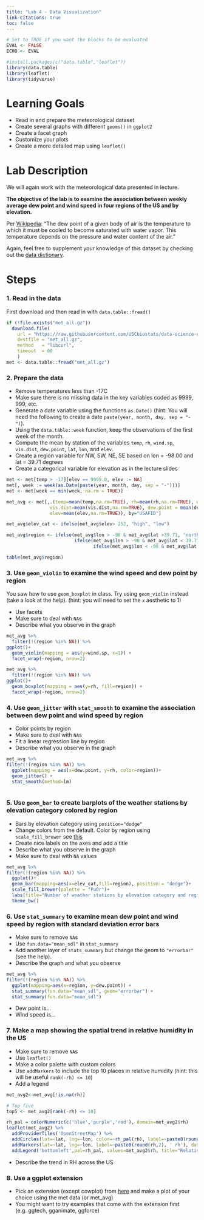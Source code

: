 ```yaml
---
title: "Lab 4 - Data Visualization"
link-citations: true
toc: false
---
```


```r
# Set to TRUE if you want the blocks to be evaluated 
EVAL <- FALSE
ECHO <- EVAL
```


```r
#install.packages(c("data.table","leaflet"))
library(data.table)
library(leaflet)
library(tidyverse)
```

# Learning Goals

- Read in and prepare the meteorological dataset
- Create several graphs with different `geoms()` in `ggplot2`
- Create a facet graph
- Customize your plots
- Create a more detailed map using `leaflet()`


# Lab Description

We will again work with the meteorological data presented in lecture.

**The objective of the lab is to examine the association between weekly average dew point and wind speed in four regions of the US and by elevation.**

Per [Wikipedia](https://en.wikipedia.org/wiki/Dew_point): "The dew point of a given body of air is the temperature to which it must be cooled to become saturated with water vapor. This temperature depends on the pressure and water content of the air." 

Again, feel free to supplement your knowledge of this dataset by checking out the [data dictionary](https://github.com/USCbiostats/data-science-data/blob/master/02_met/met-datadictionary.pdf).


# Steps

### 1. Read in the data

First download and then read in with `data.table::fread()`

```r
if (!file.exists("met_all.gz"))
  download.file(
    url = "https://raw.githubusercontent.com/USCbiostats/data-science-data/master/02_met/met_all.gz",
    destfile = "met_all.gz",
    method   = "libcurl",
    timeout  = 60
    )
met <- data.table::fread("met_all.gz")
```

### 2. Prepare the data

- Remove temperatures less than -17C
- Make sure there is no missing data in the key variables coded as 9999, 999, etc.
- Generate a date variable using the functions `as.Date()` (hint: You will need the following to create a date `paste(year, month, day, sep = "-")`).
- Using the `data.table::week` function, keep the observations of the first week of the month.
- Compute the mean by station of the variables `temp`, `rh`, `wind.sp`, `vis.dist`, `dew.point`, `lat`,
`lon`, and `elev`.
- Create a region variable for NW, SW, NE, SE based on lon = -98.00 and lat = 39.71 degrees
- Create a categorical variable for elevation as in the lecture slides

```r
met <- met[temp > -17][elev == 9999.0, elev := NA]
met[, week := week(as.Date(paste(year, month, day, sep = "-")))]
met <- met[week == min(week, na.rm = TRUE)]

met_avg <- met[,.(temp=mean(temp,na.rm=TRUE), rh=mean(rh,na.rm=TRUE), wind.sp=mean(wind.sp,na.rm=TRUE), 
                vis.dist=mean(vis.dist,na.rm=TRUE), dew.point = mean(dew.point, na.rm=TRUE), lat=mean(lat), lon=mean(lon), 
                elev=mean(elev,na.rm=TRUE)), by="USAFID"]

met_avg$elev_cat <- ifelse(met_avg$elev> 252, "high", "low")

met_avg$region <- ifelse(met_avg$lon > -98 & met_avg$lat >39.71, "north east",
                         ifelse(met_avg$lon > -98 & met_avg$lat < 39.71, "south east",
                                ifelse(met_avg$lon < -98 & met_avg$lat >39.71, "north west", "south west")))

table(met_avg$region)

```

### 3. Use `geom_violin` to examine the wind speed and dew point by region

You saw how to use `geom_boxplot` in class. Try using `geom_violin` instead (take a look at the help).
(hint: you will need to set the `x` aesthetic to 1)

- Use facets
- Make sure to deal with `NA`s
- Describe what you observe in the graph

```r
met_avg %>%
  filter(!(region %in% NA)) %>%
ggplot()+
  geom_violin(mapping = aes(y=wind.sp, x=1)) +
  facet_wrap(~region, nrow=2)

met_avg %>%
  filter(!(region %in% NA)) %>%
ggplot()+
  geom_boxplot(mapping = aes(y=rh, fill=region)) +
  facet_wrap(~region, nrow=2)
```


### 4. Use `geom_jitter` with `stat_smooth` to examine the association between dew point and wind speed by region

- Color points by region
- Make sure to deal with `NA`s
- Fit a linear regression line by region
- Describe what you observe in the graph

```r
met_avg %>%
filter(!(region %in% NA)) %>%
  ggplot(mapping = aes(x=dew.point, y=rh, color=region))+
  geom_jitter() + 
  stat_smooth(method=lm)
  
```


### 5. Use `geom_bar` to create barplots of the weather stations by elevation category colored by region

- Bars by elevation category using `position="dodge"`
- Change colors from the default. Color by region using `scale_fill_brewer` see [this](http://rstudio-pubs-static.s3.amazonaws.com/5312_98fc1aba2d5740dd849a5ab797cc2c8d.html)
- Create nice labels on the axes and add a title
- Describe what you observe in the graph
- Make sure to deal with `NA` values

```r
met_avg %>%
filter(!(region %in% NA)) %>%
  ggplot()+
  geom_bar(mapping=aes(x=elev_cat,fill=region), position = "dodge")+
  scale_fill_brewer(palette = "PuOr")+
  labs(title="Number of weather stations by elevation category and region", x="Elevation Category", y= "Count")+
  theme_bw()

```

### 6. Use `stat_summary` to examine mean dew point and wind speed by region with standard deviation error bars

- Make sure to remove `NA`s
- Use `fun.data="mean_sdl"` in `stat_summary`
- Add another layer of `stats_summary` but change the geom to `"errorbar"` (see the help).
- Describe the graph and what you observe

```r
met_avg %>%
filter(!(region %in% NA)) %>%
  ggplot(mapping=aes(x=region, y=dew.point)) +
  stat_summary(fun.data="mean_sdl", geom="errorbar") +
  stat_summary(fun.data="mean_sdl")
```

- Dew point is...
- Wind speed is...

### 7. Make a map showing the spatial trend in relative humidity in the US

- Make sure to remove `NA`s
- Use `leaflet()`
- Make a color palette with custom colors
- Use `addMarkers` to include the top 10 places in relative humidity (hint: this will be useful `rank(-rh) <= 10`)
- Add a legend

```r
met_avg2<-met_avg[!is.na(rh)]

# Top five
top5 <- met_avg2[rank(-rh) <= 10]

rh_pal = colorNumeric(c('blue','purple','red'), domain=met_avg2$rh)
leaflet(met_avg2) %>%
  addProviderTiles('OpenStreetMap') %>%
  addCircles(lat=~lat, lng=~lon, color=~rh_pal(rh), label=~paste0(round(rh,2), ' rh'), opacity=1,fillOpacity=1, radius=500) %>%
  addMarkers(lat=~lat, lng=~lon, label=~paste0(round(rh,2), ' rh'), data = top5) %>%
  addLegend('bottomleft',pal=rh_pal, values=met_avg2$rh, title="Relative Humidity", opacity=1)

```

- Describe the trend in RH across the US

### 8. Use a ggplot extension

- Pick an extension (except cowplot) from [here](https://exts.ggplot2.tidyverse.org/gallery/) and make a plot of your choice using the met data (or met_avg)
- You might want to try examples that come with the extension first (e.g. ggtech, gganimate, ggforce)

